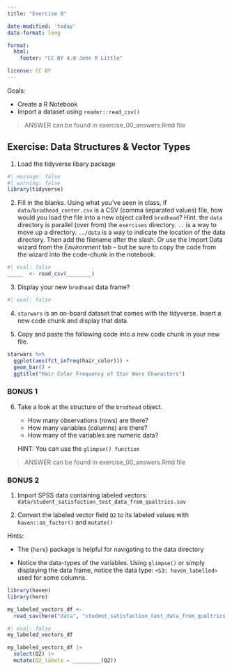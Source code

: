 ```yaml
---
title: "Exercise 0"

date-modified: 'today'
date-format: long

format: 
  html:
    footer: "CC BY 4.0 John R Little"

license: CC BY    
---
```


Goals:

-   Create a R Notebook
-   Import a dataset using `reader::read_csv()`

> ANSWER can be found in exercise_00_answers.Rmd file

## Exercise: Data Structures & Vector Types

1.  Load the tidyverse libary package

```r
#| message: false
#| warning: false
library(tidyverse)
```

2.  Fill in the blanks. Using what you've seen in class, if `data/brodhead_center.csv` is a CSV (comma separated values) file, how would you load the file into a new object called `brodhead`? Hint. the `data` directory is parallel (over from) the `exercises` directory. `..` is a way to move up a directory. `../data` is a way to indicate the location of the data directory. Then add the filename after the slash. Or use the Import Data wizard from the *Environment* tab -- but be sure to copy the code from the wizard into the code-chunk in the notebook.

```r
#| eval: false
_____  <- read_csv(________)
```

3.  Display your new `brodhead` data frame?

```r
#| eval: false
```

4.  `starwars` is an on-board dataset that comes with the tidyverse. Insert a new code chunk and display that data.

5.  Copy and paste the following code into a new code chunk in your new file.

```r
starwars %>% 
  ggplot(aes(fct_infreq(hair_color))) + 
  geom_bar() + 
  ggtitle("Hair Color Frequency of Star Wars Characters")
```

### BONUS 1

6.  Take a look at the structure of the `brodhead` object.

    -   How many observations (rows) are there?
    -   How many variables (columns) are there?
    -   How many of the variables are numeric data?

    HINT: You can use the `glimpse() function`

> ANSWER can be found in exercise_00_answers.Rmd file

### BONUS 2

1.  Import SPSS data containing labeled vectors: `data/student_satisfaction_test_data_from_qualtrics.sav`

2.  Convert the labeled vector field `Q2` to its labeled values with `haven::as_factor()` and `mutate()`

Hints:

-   The {`here`} package is helpful for navigating to the data directory

-   Notice the data-types of the variables. Using `glimpse()` or simply displaying the data frame, notice the data type: `<S3: haven_labelled>` used for some columns.

```r
library(haven)
library(here)

my_labeled_vectors_df <- 
  read_sav(here("data", "student_satisfaction_test_data_from_qualtrics.sav"))
```

```r
#| eval: false
my_labeled_vectors_df

my_labeled_vectors_df |> 
  select(Q2) |> 
  mutate(Q2_labels = _________(Q2))
```
